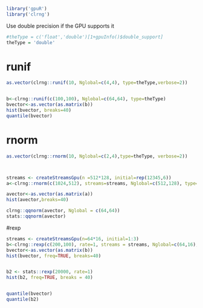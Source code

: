 <!--
%\VignetteEngine{knitr::knitr}
%\VignetteIndexEntry{Random numbers}
-->


```r
library('gpuR')
library('clrng')
```

Use double precision if the GPU supports it
```r
#theType = c('float','double')[1+gpuInfo()$double_support]
theType = 'double'
```




# runif

```r
as.vector(clrng::runif(10, Nglobal=c(4,4), type=theType,verbose=2))


b<-clrng::runif(c(100,100), Nglobal=c(64,64), type=theType)
bvector<-as.vector(as.matrix(b))
hist(bvector, breaks=40)
quantile(bvector)
```




# rnorm
```r

as.vector(clrng::rnorm(10, Nglobal=c(2,4),type=theType, verbose=2))



streams <- createStreamsGpu(n =512*128, initial=rep(12345,6))
a<-clrng::rnorm(c(1024,512), streams=streams, Nglobal=c(512,128), type=theType)

avector<-as.vector(as.matrix(a))
hist(avector,breaks=40)

clrng::qqnorm(avector, Nglobal = c(64,64))
stats::qqnorm(avector)
```







#rexp 
```r
streams <- createStreamsGpu(n=64*16, initial=1:3)
b<-clrng::rexp(c(200,100), rate=1, streams = streams, Nglobal=c(64,16), type="double")
bvector<-as.vector(as.matrix(b))
hist(bvector, freq=TRUE, breaks=40)


b2 <- stats::rexp(20000, rate=1)
hist(b2, freq=TRUE, breaks = 40)


quantile(bvector)
quantile(b2)

```

